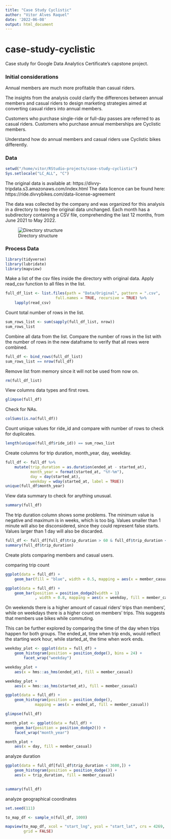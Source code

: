 ```yaml
---
title: "Case Study Cyclistic"
author: "Vitor Alves Raquel"
date: '2022-06-08'
output: html_document
---
```


# case-study-cyclistic

Case study for Google Data Analytics Certificate's capstone project.

### Initial considerations

Annual members are much more profitable than casual riders.

The insights from the analysis could clarify the differences between annual members and casual riders to design marketing strategies aimed at converting casual riders into annual members.

Customers who purchase single-ride or full-day passes are referred to as casual riders. Customers who purchase annual memberships are Cyclistic members.

Understand how do annual members and casual riders use Cyclistic bikes differently. 

### Data

```r
setwd("/home/vitor/RStudio-projects/case-study-cyclistic")
Sys.setlocale("LC_ALL", "C")
```


The original data is available at: https://divvy-tripdata.s3.amazonaws.com/index.html
The data licence can be found here: https://ride.divvybikes.com/data-license-agreement

The data was collected by the company and was organized for this analysis in a directory to keep the original data unchanged. Each month has a subdirectory 
containing a CSV file, comprehending the last 12 months, from June 2021 to May 
2022.

![Directory structure](directory_structure.png)


### Process Data

```r
library(tidyverse)
library(lubridate)
library(mapview)
```

Make a list of the csv files inside the directory with original data.
Apply read_csv function to all files in the list.

```r
full_df_list <- list.files(path = "Data/Original", pattern = ".csv", 
                      full.names = TRUE, recursive = TRUE) %>% 
    lapply(read_csv)
```

Count total number of rows in the list.

```r
sum_rows_list <- sum(sapply(full_df_list, nrow))
sum_rows_list
```

Combine all data from the list. Compare the number of rows in the list with the
number of rows in the new dataframe to verify that all rows were combined.

```r
full_df <- bind_rows(full_df_list)
sum_rows_list == nrow(full_df)

```
Remove list from memory since it will not be used from now on.
```r
rm(full_df_list)
```

View columns data types and first rows.

```r
glimpse(full_df)
```
Check for NAs.

```r
colSums(is.na(full_df))
```
Count unique values for ride_id and compare with number of rows to check for 
duplicates.

```r
length(unique(full_df$ride_id)) == sum_rows_list
```


Create columns for trip duration, month_year, day, weekday.

```r
full_df <- full_df %>% 
    mutate(trip_duration = as.duration(ended_at - started_at),
           month_year = format(started_at, "%Y-%m"),
           day = day(started_at),
           weekday = wday(started_at, label = TRUE))
unique(full_df$month_year)
```


View data summary to check for anything unusual.

```r
summary(full_df)
```

The trip duration column shows some problems. The minimum value is negative and 
maximum is in weeks, which is too big. 
Values smaller than 1 minute will also be disconsidered, since they could represent false starts.
Values larger than 1 day will also be discarded.

```r
full_df <- full_df[full_df$trip_duration > 60 & full_df$trip_duration < 86400,]
summary(full_df$trip_duration)
```


Create plots comparing members and casual users.

comparing trip count

```r
ggplot(data = full_df) +
    geom_bar(fill = "blue", width = 0.5, mapping = aes(x = member_casual))
```

```r
ggplot(data = full_df) +
    geom_bar(position = position_dodge2(width = 1)
             , width = 0.8, mapping = aes(x = weekday, fill = member_casual))
```

On weekends there is a higher amount of casual riders' trips than members', 
while on weekdays there is a higher count on members' trips.
This suggests that members use bikes while commuting.

This can be further explored by comparing the time of the day when trips happen 
for both groups. The ended_at, time when trip ends, would reflect the starting 
work hour, while started_at, the time when work ends.

```r
weekday_plot <- ggplot(data = full_df) +
    geom_histogram(position = position_dodge(), bins = 24) +
        facet_wrap("weekday")

weekday_plot + 
    aes(x = hms::as_hms(ended_at), fill = member_casual)
```

```r
weekday_plot + 
    aes(x = hms::as_hms(started_at), fill = member_casual)
```



```r
ggplot(data = full_df) +
    geom_histogram(position = position_dodge(),
             mapping = aes(x = ended_at, fill = member_casual))
```

```r
glimpse(full_df)
```


```r
month_plot <- ggplot(data = full_df) +
    geom_bar(position = position_dodge2()) +
    facet_wrap("month_year")

month_plot + 
    aes(x = day, fill = member_casual)
```



analyze duration
```r
ggplot(data = full_df[full_df$trip_duration < 3600,]) +
    geom_histogram(position = position_dodge()) +
    aes(x = trip_duration, fill = member_casual)
    
```

```r
summary(full_df)
```


analyze geographical coordinates

```r
set.seed(111)

to_map_df <- sample_n(full_df, 1000)

mapview(to_map_df, xcol = "start_lng", ycol = "start_lat", crs = 4269, 
        grid = FALSE)

```

